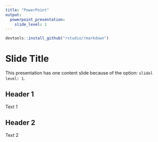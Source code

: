 ```yaml
---
title: "PowerPoint"
output: 
  powerpoint_presentation:
    slide_level: 1
---
```


```r
devtools::install_github("rstudio/rmarkdown")
```

# Slide Title

This presentation has one content slide because of the option: `slidel level: 1`.

## Header 1

Text 1

## Header 2

Text 2